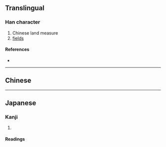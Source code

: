 {{also|畝}}
{{character info/new}}
==Translingual==

===Han character===
{{Han char|rn=102|rad=田|as=04|sn=9|four=|canj=YWI|ids=⿰亩厶}}

# Chinese land measure
# [[fields]]

====References====
* {{Han ref|kx=0760.060|dkj=21763|dj=1170.020|hdz=42534.100|uh=7546|ud=30022}}

----

==Chinese==
{{zh-see|畝|v}}

----

==Japanese==

===Kanji===
{{ja-kanji|grade=|rs=田04}}

# {{rfdef|ja|sort=田04}}

====Readings====
{{ja-readings
|goon=む, も
|kanon=ぼう
|kanyoon=ほ
|kun=うね-, せ-
}}